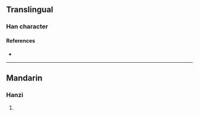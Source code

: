 {{character info/new}}
==Translingual==

===Han character===
{{Han char|rn=19|rad=力|as=12|sn=14|four=|canj=YGKS|ids=⿰童力}}

====References====
* {{Han ref|kx=0149.240|dkj=02447|dj=0337.160|hdz=10381.020|uh=52ED|ud=21229}}

----

==Mandarin==

===Hanzi===
{{cmn-hanzi|pin=[[tóng]] ([[tong2]])|wg=t'ung<sup>2</sup>}}

# {{rfdef|cmn|sort=力12}}